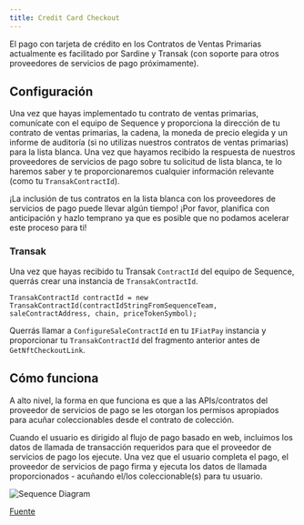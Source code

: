 ```yaml
---
title: Credit Card Checkout
---
```


El pago con tarjeta de crédito en los Contratos de Ventas Primarias actualmente es facilitado por Sardine y Transak (con soporte para otros proveedores de servicios de pago próximamente).

## Configuración

Una vez que hayas implementado tu contrato de ventas primarias, comunícate con el equipo de Sequence y proporciona la dirección de tu contrato de ventas primarias, la cadena, la moneda de precio elegida y un informe de auditoría (si no utilizas nuestros contratos de ventas primarias) para la lista blanca. Una vez que hayamos recibido la respuesta de nuestros proveedores de servicios de pago sobre tu solicitud de lista blanca, te lo haremos saber y te proporcionaremos cualquier información relevante (como tu `TransakContractId`).

<Tip>¡La inclusión de tus contratos en la lista blanca con los proveedores de servicios de pago puede llevar algún tiempo! ¡Por favor, planifica con anticipación y hazlo temprano ya que es posible que no podamos acelerar este proceso para ti!</Tip>

### Transak

Una vez que hayas recibido tu Transak `ContractId` del equipo de Sequence, querrás crear una instancia de `TransakContractId`.

```
TransakContractId contractId = new TransakContractId(contractIdStringFromSequenceTeam, saleContractAddress, chain, priceTokenSymbol);
```

Querrás llamar a `ConfigureSaleContractId` en tu `IFiatPay` instancia y proporcionar tu `TransakContractId` del fragmento anterior antes de `GetNftCheckoutLink`.

## Cómo funciona

A alto nivel, la forma en que funciona es que a las APIs/contratos del proveedor de servicios de pago se les otorgan los permisos apropiados para acuñar coleccionables desde el contrato de colección.

Cuando el usuario es dirigido al flujo de pago basado en web, incluimos los datos de llamada de transacción requeridos para que el proveedor de servicios de pago los ejecute. Una vez que el usuario completa el pago, el proveedor de servicios de pago firma y ejecuta los datos de llamada proporcionados - acuñando el/los coleccionable(s) para tu usuario.

![Sequence Diagram](/images/unity/SequenceDiagram-PrimarySalesCheckoutFlow.png)

[Fuente](https://github.com/0xsequence/sequence-unity/blob/Feature/marketplaceCheckout/Packages/Sequence-Unity/Sequence/SequenceSDK/Pay/SD_PrimarySalesCheckoutFlow.mmd)
